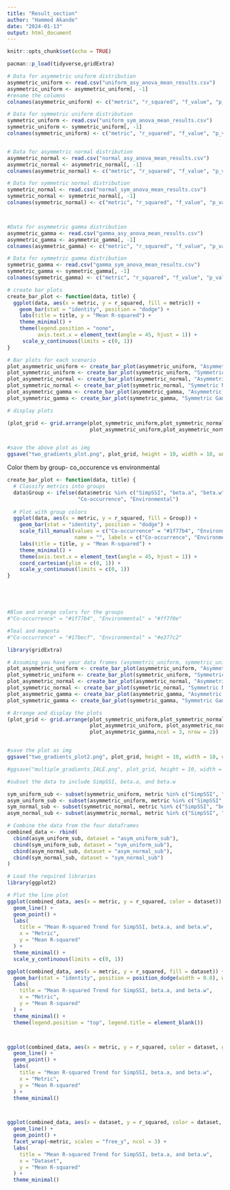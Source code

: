 ```yaml
---
title: "Result_section"
author: "Hammed Akande"
date: "2024-01-13"
output: html_document
---
```


```r
knitr::opts_chunk$set(echo = TRUE)
```


```r

pacman::p_load(tidyverse,gridExtra)


```



```r


# Data for asymmetric uniform distribution
asymmetric_uniform <- read.csv("uniform_asy_anova_mean_results.csv")
asymmetric_uniform <- asymmetric_uniform[, -1]
#rename the columns
colnames(asymmetric_uniform) <- c("metric", "r_squared", "f_value", "p_value")

# Data for symmetric uniform distribution
symmetric_uniform <- read.csv("uniform_sym_anova_mean_results.csv")
symmetric_uniform <- symmetric_uniform[, -1]
colnames(symmetric_uniform) <- c("metric", "r_squared", "f_value", "p_value")


# Data for asymmetric normal distribution
asymmetric_normal <- read.csv("normal_asy_anova_mean_results.csv")
asymmetric_normal <- asymmetric_normal[, -1]
colnames(asymmetric_normal) <- c("metric", "r_squared", "f_value", "p_value")

# Data for symmetric normal distribution
symmetric_normal <- read.csv("normal_sym_anova_mean_results.csv")
symmetric_normal <- symmetric_normal[, -1]
colnames(symmetric_normal) <- c("metric", "r_squared", "f_value", "p_value")



#Data for asymmetric gamma distribution
asymmetric_gamma <- read.csv("gamma_asy_anova_mean_results.csv")
asymmetric_gamma <- asymmetric_gamma[, -1]
colnames(asymmetric_gamma) <- c("metric", "r_squared", "f_value", "p_value")

# Data for symmetric gamma distribution
symmetric_gamma <- read.csv("gamma_sym_anova_mean_results.csv")
symmetric_gamma <- symmetric_gamma[, -1]
colnames(symmetric_gamma) <- c("metric", "r_squared", "f_value", "p_value")


```



```r

# create bar plots
create_bar_plot <- function(data, title) {
  ggplot(data, aes(x = metric, y = r_squared, fill = metric)) +
    geom_bar(stat = "identity", position = "dodge") +
    labs(title = title, y = "Mean R-squared") +
    theme_minimal() +
    theme(legend.position = "none",
          axis.text.x = element_text(angle = 45, hjust = 1)) +
     scale_y_continuous(limits = c(0, 1))
}

# Bar plots for each scenario
plot_asymmetric_uniform <- create_bar_plot(asymmetric_uniform, "Asymmetric Uniform Distribution")
plot_symmetric_uniform <- create_bar_plot(symmetric_uniform, "Symmetric Uniform Distribution")
plot_asymmetric_normal <- create_bar_plot(asymmetric_normal, "Asymmetric Normal Distribution")
plot_symmetric_normal <- create_bar_plot(symmetric_normal, "Symmetric Normal Distribution")
plot_asymmetric_gamma <- create_bar_plot(asymmetric_gamma, "Asymmetric Gamma Distribution")
plot_symmetric_gamma <- create_bar_plot(symmetric_gamma, "Symmetric Gamma Distribution")

```

```r

# display plots

(plot_grid <- grid.arrange(plot_symmetric_uniform,plot_symmetric_normal,plot_symmetric_gamma,
                           plot_asymmetric_uniform,plot_asymmetric_normal,plot_asymmetric_gamma,ncol = 3, nrow = 2))



```



```r

#save the above plot as img
ggsave("two_gradients_plot.png", plot_grid, height = 10, width = 10, units = "in", dpi = 300)


```


Color them by group- co_occurence vs environmental

```r


create_bar_plot <- function(data, title) {
  # Classify metrics into groups
  data$Group <- ifelse(data$metric %in% c("SimpSSI", "beta.a", "beta.w"), 
                       "Co-occurrence", "Environmental")
  
  # Plot with group colors
  ggplot(data, aes(x = metric, y = r_squared, fill = Group)) +
    geom_bar(stat = "identity", position = "dodge") +
    scale_fill_manual(values = c("Co-occurrence" = "#1f77b4", "Environmental" = "#ff7f0e",
                      name = "", labels = c("Co-occurrence", "Environmental"))) +
    labs(title = title, y = "Mean R-squared") +
    theme_minimal() +
    theme(axis.text.x = element_text(angle = 45, hjust = 1)) +
    coord_cartesian(ylim = c(0, 1)) +
    scale_y_continuous(limits = c(0, 1))
}





#Blue and orange colors for the groups
#"Co-occurrence" = "#1f77b4", "Environmental" = "#ff7f0e"

#Teal and magenta
#"Co-occurrence" = "#17becf", "Environmental" = "#e377c2"


```



```r


library(gridExtra)

# Assuming you have your data frames (asymmetric_uniform, symmetric_uniform, etc.) ready
plot_asymmetric_uniform <- create_bar_plot(asymmetric_uniform, "Asymmetric Uniform Distribution")
plot_symmetric_uniform <- create_bar_plot(symmetric_uniform, "Symmetric Uniform Distribution")
plot_asymmetric_normal <- create_bar_plot(asymmetric_normal, "Asymmetric Normal Distribution")
plot_symmetric_normal <- create_bar_plot(symmetric_normal, "Symmetric Normal Distribution")
plot_asymmetric_gamma <- create_bar_plot(asymmetric_gamma, "Asymmetric Gamma Distribution")
plot_symmetric_gamma <- create_bar_plot(symmetric_gamma, "Symmetric Gamma Distribution")

# Arrange and display the plots
(plot_grid <- grid.arrange(plot_symmetric_uniform,plot_symmetric_normal, plot_symmetric_gamma, 
                           plot_asymmetric_uniform, plot_asymmetric_normal,
                           plot_asymmetric_gamma,ncol = 3, nrow = 2))



```



```r

#save the plot as img
ggsave("two_gradients_plot2.png", plot_grid, height = 10, width = 10, units = "in", dpi = 300)

#ggsave("multiple_gradients_IALE.png", plot_grid, height = 10, width = 10, units = "in", dpi = 300)

```





```r

#subset the data to include SimpSSI, beta.a, and beta.w

sym_uniform_sub <- subset(symmetric_uniform, metric %in% c("SimpSSI", "beta.a", "beta.w"))
asym_uniform_sub <- subset(asymmetric_uniform, metric %in% c("SimpSSI", "beta.a", "beta.w"))
sym_normal_sub <- subset(symmetric_normal, metric %in% c("SimpSSI", "beta.a", "beta.w"))
asym_normal_sub <- subset(asymmetric_normal, metric %in% c("SimpSSI", "beta.a", "beta.w"))

# Combine the data from the four dataframes
combined_data <- rbind(
  cbind(asym_uniform_sub, dataset = "asym_uniform_sub"),
  cbind(sym_uniform_sub, dataset = "sym_uniform_sub"),
  cbind(asym_normal_sub, dataset = "asym_normal_sub"),
  cbind(sym_normal_sub, dataset = "sym_normal_sub")
)

# Load the required libraries
library(ggplot2)

# Plot the line plot
ggplot(combined_data, aes(x = metric, y = r_squared, color = dataset)) +
  geom_line() +
  geom_point() +
  labs(
    title = "Mean R-squared Trend for SimpSSI, beta.a, and beta.w",
    x = "Metric",
    y = "Mean R-squared"
  ) +
  theme_minimal() +
  scale_y_continuous(limits = c(0, 1)) 

ggplot(combined_data, aes(x = metric, y = r_squared, fill = dataset)) +
  geom_bar(stat = "identity", position = position_dodge(width = 0.8), width = 0.7) +
  labs(
    title = "Mean R-squared Trend for SimpSSI, beta.a, and beta.w",
    x = "Metric",
    y = "Mean R-squared"
  ) +
  theme_minimal() +
  theme(legend.position = "top", legend.title = element_blank())



ggplot(combined_data, aes(x = metric, y = r_squared, color = dataset, group = dataset)) +
  geom_line() +
  geom_point() +
  labs(
    title = "Mean R-squared Trend for SimpSSI, beta.a, and beta.w",
    x = "Metric",
    y = "Mean R-squared"
  ) +
  theme_minimal()



ggplot(combined_data, aes(x = dataset, y = r_squared, color = dataset, group = metric)) +
  geom_line() +
  geom_point() +
  facet_wrap(~metric, scales = "free_y", ncol = 3) +
  labs(
    title = "Mean R-squared Trend for SimpSSI, beta.a, and beta.w",
    x = "Dataset",
    y = "Mean R-squared"
  ) +
  theme_minimal()


```




